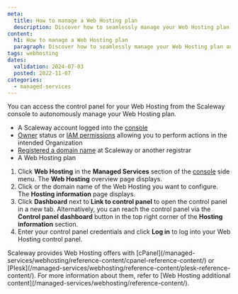 ```yaml
---
meta:
  title: How to manage a Web Hosting plan
  description: Discover how to seamlessly manage your Web Hosting plan and access the cPanel or Plesk control panel directly from the Scaleway console.
content:
  h1: How to manage a Web Hosting plan
  paragraph: Discover how to seamlessly manage your Web Hosting plan and access the cPanel or Plesk control panel directly from the Scaleway console.
tags: webhosting
dates:
  validation: 2024-07-03
  posted: 2022-11-07
categories:
  - managed-services
---
```


You can access the control panel for your Web Hosting from the Scaleway console to autonomously manage your Web Hosting plan.

<Macro id="requirements" />

- A Scaleway account logged into the [console](https://console.scaleway.com/)
- [Owner](/identity-and-access-management/iam/concepts/#owner) status or [IAM permissions](/identity-and-access-management/iam/concepts/#permission) allowing you to perform actions in the intended Organization
- [Registered a domain name](/network/domains-and-dns/how-to/register-internal-domain/) at Scaleway or another registrar
- A Web Hosting plan

1. Click **Web Hosting** in the **Managed Services** section of the [console](https://console.scaleway.com/) side menu. The **Web Hosting** overview page displays.
2. Click <Icon name="seeMore" /> or the domain name of the Web Hosting you want to configure. The **Hosting information** page displays.
3. Click **Dashboard** next to **Link to control panel** to open the control panel in a new tab.
    <Lightbox src="scaleway-webhosting-cp-dashboard.webp" alt="" />
    <Message type="tip">
        Alternatively, you can reach the control panel via the **Control panel dashboard** button in the top right corner of the **Hosting information** section.
    </Message>
4. Enter your control panel credentials and click **Log in** to log into your Web Hosting control panel.

<Message type="tip">
    Scaleway provides Web Hosting offers with [cPanel](/managed-services/webhosting/reference-content/cpanel-reference-content/) or [Plesk](/managed-services/webhosting/reference-content/plesk-reference-content/).
    For more information about them, refer to [Web Hosting additional content](/managed-services/webhosting/reference-content/).
</Message>



